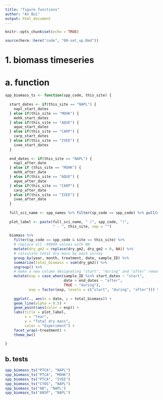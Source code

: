 ```yaml
---
title: "figure functions"
author: "An Bui"
output: html_document
---
```


```r
knitr::opts_chunk$set(echo = TRUE)
```

```r
source(here::here("code", "00-set_up.Rmd"))
```

# 1. biomass timeseries

# a. function
```r
spp_biomass_ts <- function(spp_code, this_site) {
  
  start_dates <- if(this_site == "NAPL") {
    napl_start_dates
  } else if(this_site == "MOHK") {
    mohk_start_dates
  } else if(this_site == "AQUE") {
    aque_start_dates
  } else if(this_site == "CARP") {
    carp_start_dates
  } else if(this_site == "IVEE") {
    ivee_start_dates
  }
  
  end_dates <- if(this_site == "NAPL") {
    napl_after_date
  } else if (this_site == "MOHK") {
    mohk_after_date
  } else if(this_site == "AQUE") {
    aque_after_date
  } else if(this_site == "CARP") {
    carp_after_date
  } else if(this_site == "IVEE") {
    ivee_after_date
  }
  
  full_sci_name <- spp_names %>% filter(sp_code == spp_code) %>% pull(scientific_name)
  
  plot_label <- paste(full_sci_name, " (", spp_code, ")",
                      " - ", this_site, sep = "")
  
  biomass %>% 
    filter(sp_code == spp_code & site == this_site) %>% 
    # replace all -99999 values with NA
    mutate(dry_gm2 = replace(dry_gm2, dry_gm2 < 0, NA)) %>% 
    # calculate total dry mass by each survey
    group_by(year, month, treatment, date, sample_ID) %>% 
    summarize(total_biomass = sum(dry_gm2)) %>% 
    ungroup() %>% 
    # make a new column designating "start", "during" and "after" removal
    mutate(exp = case_when(sample_ID %in% start_dates ~ "start",
                           date > end_dates ~ "after",
                           TRUE ~ "during"),
           exp = factor(exp, levels = c("start", "during", "after"))) %>% 
    
    ggplot(., aes(x = date, y = total_biomass)) +
    geom_line(alpha = 0.5) +
    geom_point(aes(color = exp)) +
    labs(title = plot_label,
         x = "Year",
         y = "Total dry mass",
         color = "Experiment") +
    facet_wrap(~treatment) +
    theme_bw()
  
}
```

## b. tests
```r
spp_biomass_ts("PTCA", "NAPL")
spp_biomass_ts("PTCA", "MOHK")
spp_biomass_ts("PTCA", "IVEE")
spp_biomass_ts("CYOS", "NAPL")
spp_biomass_ts("AB", "NAPL")
spp_biomass_ts("ANSP", "NAPL")
```















